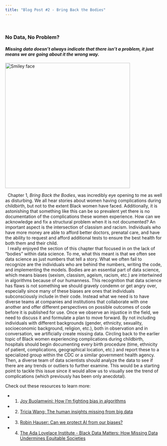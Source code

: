 ```yaml
---
title: "Blog Post #2 - Bring Back the Bodies"
---
```

<p>&nbsp;</p>

### **No Data, No Problem?**
#### *Missing data doesn't always indicate that there isn't a problem, it just means we are going about it the wrong way.*

 <img src="https://media.istockphoto.com/vectors/black-pregnant-woman-with-nature-and-leaves-background-concept-vector-vector-id1171915511?k=6&m=1171915511&s=612x612&w=0&h=E2W2pwjc3buDMEPO9o88t3RgGLEm-5RM4p4X1Lse_gU=" alt="Smiley face" height="400" width="400">
 
|   Chapter 1, *Bring Back the Bodies*, was incredibly eye opening to me as well as disturbing. We all hear stories about women having complications during childbirth, but not to the extent Black women have faced. Additionally, it is astonishing that something like this can be so prevalent yet there is no documentation of the complications these women experience. How can we acknowledge and fix a structural problem when it is not documented? An important aspect is the intersection of classism and racism. Individuals who have more money are able to afford better doctors, prenatal care, and have the ability to request and afford additional tests to ensure the best health for both them and their child. 
 
|   I really enjoyed the section of this chapter that focused in on the lack of "bodies" within data science. To me, what this meant is that we often see data science as just numbers that tell a story. What we often fail to recognize are the individuals who are behind the numbers, writing the code, and implementing the models. Bodies are an essential part of data science, which means biases (sexism, classism, ageism, racism, etc.) are intertwined in algorithms because of our humanness. This recognition that data science has flaws is not something we should gravely condemn or get angry over, especially since many of these biases are ones that individuals subconsciously include in their code. Instead what we need is to have diverse teams at companies and institutions that collaborate with one another and offer different perspectives on possible outcomes of code before it is published for use. Once we observe an injustice in the field, we need to discuss it and formulate a plan to move forward. By not including individuals with different backgrounds (gender, ethnicity, sexuality, socioeconomic background, religion, etc.), both in observation and in conversation, we artificially create missing data. Circling back to the earlier topic of Black women experiencing complications during childbirth, hospitals should begin documenting every birth procedure (time, ethnicity of patient, complications, geographical location, etc.) and report these to a specialized group within the CDC or a similar government health agency. Then, a diverse team of data scientists should analyze the data to see if there are any trends or outliers to further examine. This would be a starting point to tackle this issue since it would allow us to visually see the trend of complications (which previously has been only anecdotal). 
 
 <p>&nbsp;</p>
 

Check out these resources to learn more:
 
 - 1.  [Joy Buolamwini: How I'm fighting bias in algorithms](https://www.ted.com/talks/joy_buolamwini_how_i_m_fighting_bias_in_algorithms?language=en)
 
 - 2.  [Tricia Wang: The human insights missing from big data](https://www.ted.com/talks/tricia_wang_the_human_insights_missing_from_big_data/reading-list?nolanguage=nya)
 
 - 3.  [Robin Hauser: Can we protect AI from our biases?](https://www.ted.com/talks/robin_hauser_can_we_protect_ai_from_our_biases)
 
 - 4.  [The Ada Lovelace Institute - Black Data Matters: How Missing Data Undermines Equitable Societies](https://www.youtube.com/watch?v=qYt-1pnH1UE)
 
 
 
 
 